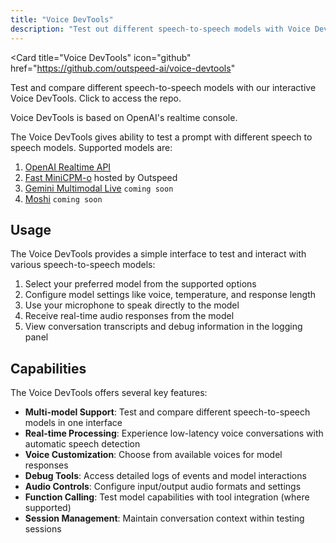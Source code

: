 ```yaml
---
title: "Voice DevTools"
description: "Test out different speech-to-speech models with Voice DevTools"
---
```

<Card
  title="Voice DevTools"
  icon="github"
  href="https://github.com/outspeed-ai/voice-devtools"
>
  Test and compare different speech-to-speech models with our interactive Voice DevTools.
  Click to access the repo.
</Card>

<Note>
  Voice DevTools is based on OpenAI's realtime console.
</Note>

The Voice DevTools gives ability to test a prompt with different speech to speech models. Supported models are:
  1. [OpenAI Realtime API](https://platform.openai.com/docs/guides/realtime)
  2. [Fast MiniCPM-o](/models/fast-minicpmo) hosted by Outspeed
  3. [Gemini Multimodal Live](https://ai.google.dev/gemini-api/docs/multimodal-live) `coming soon`
  4. [Moshi](https://moshi.chat/) `coming soon`

## Usage

The Voice DevTools provides a simple interface to test and interact with various speech-to-speech models:

1. Select your preferred model from the supported options
2. Configure model settings like voice, temperature, and response length
3. Use your microphone to speak directly to the model
4. Receive real-time audio responses from the model
5. View conversation transcripts and debug information in the logging panel

## Capabilities

The Voice DevTools offers several key features:

- **Multi-model Support**: Test and compare different speech-to-speech models in one interface
- **Real-time Processing**: Experience low-latency voice conversations with automatic speech detection
- **Voice Customization**: Choose from available voices for model responses
- **Debug Tools**: Access detailed logs of events and model interactions
- **Audio Controls**: Configure input/output audio formats and settings
- **Function Calling**: Test model capabilities with tool integration (where supported)
- **Session Management**: Maintain conversation context within testing sessions